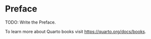 # Preface {.unnumbered}

TODO: Write the Preface.

To learn more about Quarto books visit <https://quarto.org/docs/books>.
